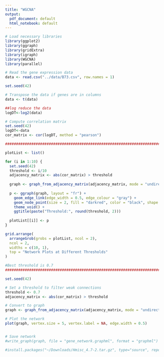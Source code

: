 ```yaml
---
title: "WGCNA"
output:
  pdf_document: default
  html_notebook: default
---
```


```r
# Load necessary libraries
library(ggplot2)
library(ggraph)
library(gridExtra)
library(igraph)
library(WGCNA)
library(parallel)

# Read the gene expression data
data <- read.csv("../data/B73.csv", row.names = 1)
```


```r
set.seed(42)

# Transpose the data if genes are in columns
data <- t(data)

##log reduce the data
logDT<-log2(data)
```


```r
# Compute correlation matrix
set.seed(42)
logDT<-data
cor_matrix <- cor(logDT, method = "pearson")
```


```r
################################################################################

plotList <- list()

for (i in 1:10) {
  set.seed(42)
  threshold <- i/10
  adjacency_matrix <- abs(cor_matrix) > threshold
  
  graph <- graph_from_adjacency_matrix(adjacency_matrix, mode = "undirected", diag = FALSE)
  
  p <- ggraph(graph, layout = "fr") +
    geom_edge_link(edge_width = 0.5, edge_colour = "gray") +
    geom_node_point(size = 2, fill = "darkred", color = "black", shape = 21) +
    theme_void() +
    ggtitle(paste("Threshold:", round(threshold, 2)))
  
  plotList[[i]] <- p
}

grid.arrange(
  arrangeGrob(grobs = plotList, ncol = 2),
  ncol = 2,
  widths = c(10, 1),
  top = "Network Plots at Different Thresholds"
)

#Best threshold is 0.7
################################################################################
```


```r
set.seed(42)

# Set a threshold to filter weak connections
threshold <- 0.7
adjacency_matrix <- abs(cor_matrix) > threshold

# Convert to graph
graph <- graph_from_adjacency_matrix(adjacency_matrix, mode = "undirected", diag = FALSE)

# Plot the network
plot(graph, vertex.size = 5, vertex.label = NA, edge.width = 0.5)


# Save network
#write_graph(graph, file = "gene_network.graphml", format = "graphml")

#install.packages("~/Downloads/Hmisc_4.7-2.tar.gz", type="source", repos=NULL)



```

